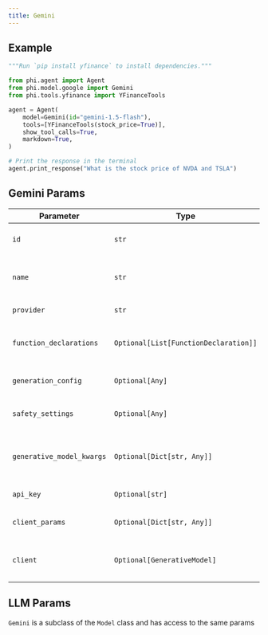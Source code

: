 ```yaml
---
title: Gemini
---
```


## Example

<CodeGroup>

```python agent.py
"""Run `pip install yfinance` to install dependencies."""

from phi.agent import Agent
from phi.model.google import Gemini
from phi.tools.yfinance import YFinanceTools

agent = Agent(
    model=Gemini(id="gemini-1.5-flash"),
    tools=[YFinanceTools(stock_price=True)],
    show_tool_calls=True,
    markdown=True,
)

# Print the response in the terminal
agent.print_response("What is the stock price of NVDA and TSLA")

```

</CodeGroup>

## Gemini Params

| Parameter | Type | Default | Description |
| --- | --- | --- | --- |
| `id` | `str` | `"gemini-1.5-flash"` | The specific Gemini model ID to use. |
| `name` | `str` | `"Gemini"` | The name of this Gemini model instance. |
| `provider` | `str` | `"Google"` | The provider of the model. |
| `function_declarations` | `Optional[List[FunctionDeclaration]]` | `None` | List of function declarations for the model. |
| `generation_config` | `Optional[Any]` | `None` | Configuration for text generation. |
| `safety_settings` | `Optional[Any]` | `None` | Safety settings for the model. |
| `generative_model_kwargs` | `Optional[Dict[str, Any]]` | `None` | Additional keyword arguments for the generative model. |
| `api_key` | `Optional[str]` | `None` | API key for authentication. |
| `client_params` | `Optional[Dict[str, Any]]` | `None` | Additional parameters for the client. |
| `client` | `Optional[GenerativeModel]` | `None` | The underlying generative model client. |

## LLM Params

`Gemini` is a subclass of the `Model` class and has access to the same params

<Snippet file="model-base-reference.mdx" />

